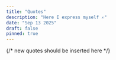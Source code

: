 ```yaml
---
title: "Quotes"
description: "Here I express myself ✍️"
date: "Sep 13 2025"
draft: false
pinned: true
---
```


{/* new quotes should be inserted here  */}

<Quote 
  quote="To live is to suffer, to survive is to find some meaning in the suffering."
  author="Nietzsche"
/>

<Quote
  quote="And now the cage is open but the bird doesn't know how to fly."
/>

<Quote 
  quote="The desert teaches you more about water than the ocean ever could."
  author="African proverb"
/>

<Quote 
  quote="Be yourself; everyone else is already taken."
  author="Oscar Wilde"
/>

<Quote 
  quote="He who is everywhere is nowhere."
  author="Seneca"
/>

<Quote 
  quote="I asked god for flowers and it started to rain"
/>


<Quote 
  quote="Don't climb a mountain for the world to see you, climb a mountain for you to see the world."
/>


<Quote 
  quote="The secret of happiness, you see, is not found in seeking more. But in developing the capicity to enjoy less."
  author="Socrates"
/>


<Quote 
  quote="There are places where you haven't been where you already belong."
/>

<Quote
  quote="Do you believe in believing?"
/>

<Quote
  quote="What you seek is seeking you"
  author="Rumi"
/>

<Quote
  quote="Do a good deed and throw it in the river. One day, it will come back to you in the desert."
/>

<Quote 
  quote="Don't blame a clown for acting like a clown. Ask yourself why you keep going to the circus."
/>

<Quote
  quote="Just that you do the right thing. The rest doesn't matter."
  author="Marcus Aurelius"
/>

<Quote
  quote="Whoever is trying to bring you down is already below you."
  author="Ziad K. Abdelnour"
/>

<Quote 
  quote="Dreams are useless if they stay on the pillow"
/>

<Quote 
  quote="Unlike the stomach, the brain doesn't alert you when it's empty"
  author="Arabic proverb"
/>

<Quote 
  quote="God provides the wind, but man must raise the sails"
/>

